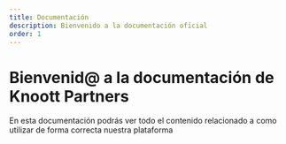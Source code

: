 ```yaml
---
title: Documentación
description: Bienvenido a la documentación oficial
order: 1
---
```


# Bienvenid@ a la documentación de Knoott Partners
En esta documentación podrás ver todo el contenido relacionado a como utilizar de forma correcta nuestra plataforma
